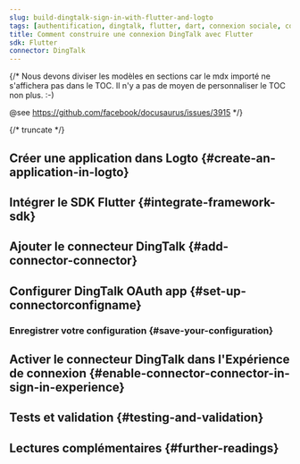```yaml
---
slug: build-dingtalk-sign-in-with-flutter-and-logto
tags: [authentification, dingtalk, flutter, dart, connexion sociale, connexion, login]
title: Comment construire une connexion DingTalk avec Flutter
sdk: Flutter
connector: DingTalk
---
```


{/*
  Nous devons diviser les modèles en sections car le mdx importé ne s'affichera pas dans le TOC.
  Il n'y a pas de moyen de personnaliser le TOC non plus. :-)

  @see https://github.com/facebook/docusaurus/issues/3915
*/}




{/* truncate */}

<Intro connector={connector} sdk="Flutter" link="https://flutter.dev" />

## Créer une application dans Logto \{#create-an-application-in-logto}

<CreateApplication type="Native app" framework="Flutter" />

## Intégrer le SDK Flutter \{#integrate-framework-sdk}

<IntegrateSdk />

## Ajouter le connecteur DingTalk \{#add-connector-connector}

<AddSocialConnector connector={connector} framework="Flutter" />

## Configurer DingTalk OAuth app \{#set-up-connectorconfigname}

<ConnectorGuide />

### Enregistrer votre configuration \{#save-your-configuration}

<SaveYourConfiguration connector={connector} />

## Activer le connecteur DingTalk dans l'Expérience de connexion \{#enable-connector-connector-in-sign-in-experience}

<EnableSocialConnector connector={connector} />

## Tests et validation \{#testing-and-validation}

<TestingAndValidation connector={connector} sdk="Flutter" />

## Lectures complémentaires \{#further-readings}

<FurtherReadings />
